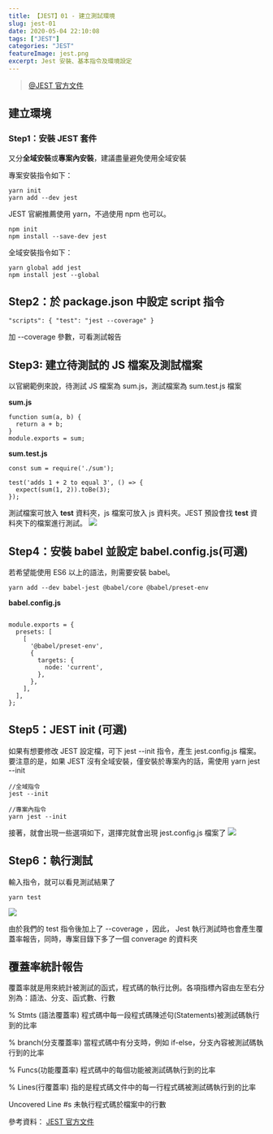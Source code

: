 ```yaml
---
title: 【JEST】01 - 建立測試環境
slug: jest-01
date: 2020-05-04 22:10:08
tags: ["JEST"]
categories: "JEST"
featureImage: jest.png
excerpt: Jest 安裝、基本指令及環境設定
---
```


> [@JEST 官方文件](https://jestjs.io/docs/en/getting-started)

## 建立環境

### Step1：安裝 JEST 套件

又分**全域安裝**或**專案內安裝**，建議盡量避免使用全域安裝

專案安裝指令如下：

```bash=
yarn init
yarn add --dev jest
```

JEST 官網推薦使用 yarn，不過使用 npm 也可以。

```bash=
npm init
npm install --save-dev jest
```

全域安裝指令如下：

```bash=
yarn global add jest
npm install jest --global
```

## Step2：於 package.json 中設定 script 指令

```json=
"scripts": { "test": "jest --coverage" }
```

加 --coverage 參數，可看測試報告

## Step3: 建立待測試的 JS 檔案及測試檔案

以官網範例來說，待測試 JS 檔案為 sum.js，測試檔案為 sum.test.js 檔案

**sum.js**

```
function sum(a, b) {
  return a + b;
}
module.exports = sum;
```

**sum.test.js**

```
const sum = require('./sum');

test('adds 1 + 2 to equal 3', () => {
  expect(sum(1, 2)).toBe(3);
});
```

測試檔案可放入 **test** 資料夾，js 檔案可放入 js 資料夾。JEST 預設會找 **test** 資料夾下的檔案進行測試。
![](https://i.imgur.com/ThZIRxZ.png)

## Step4：安裝 babel 並設定 babel.config.js(可選)

若希望能使用 ES6 以上的語法，則需要安裝 babel。

```
yarn add --dev babel-jest @babel/core @babel/preset-env
```

**babel.config.js**

```

module.exports = {
  presets: [
    [
      '@babel/preset-env',
      {
        targets: {
          node: 'current',
        },
      },
    ],
  ],
};
```

## Step5：JEST init (可選)

如果有想要修改 JEST 設定檔，可下 jest --init 指令，產生 jest.config.js 檔案。要注意的是，如果 JEST 沒有全域安裝，僅安裝於專案內的話，需使用 yarn jest --init

```bash=
//全域指令
jest --init

//專案內指令
yarn jest --init
```

接著，就會出現一些選項如下，選擇完就會出現 jest.config.js 檔案了
![](https://i.imgur.com/1YKcEg6.png)

## Step6：執行測試

輸入指令，就可以看見測試結果了

```bash=
yarn test
```

![](https://i.imgur.com/NVRVvvH.png)

由於我們的 test 指令後加上了 --coverage ，因此， Jest 執行測試時也會產生覆蓋率報告，同時，專案目錄下多了一個 converage 的資料夾

## 覆蓋率統計報告

覆蓋率就是用來統計被測試的函式，程式碼的執行比例。各項指標內容由左至右分別為：語法、分支、函式數、行數

% Stmts (語法覆蓋率)
程式碼中每一段程式碼陳述句(Statements)被測試碼執行到的比率

% branch(分支覆蓋率)
當程式碼中有分支時，例如 if-else，分支內容被測試碼執行到的比率

% Funcs(功能覆蓋率)
程式碼中的每個功能被測試碼執行到的比率

% Lines(行覆蓋率)
指的是程式碼文件中的每一行程式碼被測試碼執行到的比率

Uncovered Line #s
未執行程式碼於檔案中的行數

參考資料：
[JEST 官方文件](https://jestjs.io/docs/en/getting-started)
